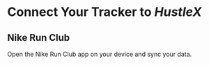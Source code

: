 
# Connect Your Tracker to *HustleX*

## Nike Run Club

Open the Nike Run Club app on your device and sync your data.
